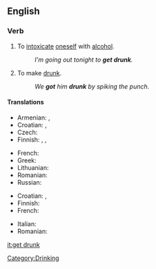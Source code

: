 ==English==

===Verb===
{{en-verb|inf=to [[get]] [[drunk]]|gets drunk|getting drunk|got drunk|gotten drunk}}

# {{intransitive}} To [[intoxicate]] [[oneself]] with [[alcohol]].
#: ''I'm going out tonight to '''get drunk'''.''
# {{transitive}} To make [[drunk]].
#: ''We '''got''' him '''drunk''' by spiking the punch.''

====Translations====
{{trans-top|to intoxicate oneself with alcohol}}
* Armenian: {{t|hy|հարբել|sc=Armn|tr=harbel}}, {{t|hy|արբենալ|sc=Armn|tr=arbenal}}
* Croatian: {{t-|hr|napiti|alt=nàpiti se}}, {{t-|hr|opiti|alt=òpiti se}}
* Czech: {{t-|cs|opít|alt=opít se}}
* Finnish: {{t-|fi|juopua}}, {{t+|fi|humaltua}}, {{t-|fi|tulla juovuksiin}}
{{trans-mid}}
* French: {{t+|fr|souler|alt=se souler}}
* Greek: {{t+|el|μεθώ|sc=Grek}}
* Lithuanian: {{t|lt|nusigerti}}
* Romanian: {{t+|ro|îmbăta|alt=a se îmbăta}}
* Russian: {{t|ru|напиваться|tr=napivát’s’a|sc=Cyrl}}
{{trans-bottom}}

{{trans-top|transitive; to make drunk}}
* Croatian: {{t-|hr|napiti|alt=nàpiti}}, {{t-|hr|opiti|alt=òpiti}}
* Finnish: {{t-|fi|juottaa}}
* French: {{t+|fr|souler}}
{{trans-mid}}
* Italian: {{ubriacarsi}}
* Romanian: {{t+|ro|îmbăta|alt=a îmbăta}}
{{trans-bottom}}

[[Category:Drinking]]

[[it:get drunk]]